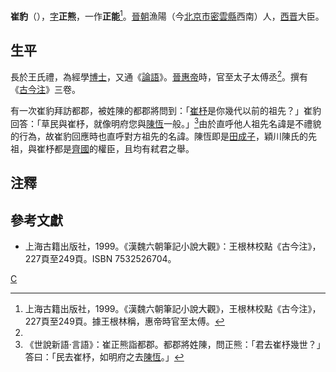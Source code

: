 '''崔豹'''（{{bd|？||？||}}），[[表字|字]]'''正熊'''，一作'''正能'''<ref name="王"> 上海古籍出版社，1999。《漢魏六朝筆記小說大觀》，王根林校點《古今注》，227頁至249頁。據王根林稱，惠帝時官至太傅。</ref>。[[晉朝|晉朝]]漁陽（今[[北京市|北京市]][[密雲縣|密雲縣]]西南）人，[[西晋|西晋]]大臣。
==生平==
長於王氏禮，為經學[[博士|博士]]，又通《[[論語|論語]]》。[[晉惠帝|晉惠帝]]時，官至太子太傅丞<ref name="王" />。撰有《[[古今注|古今注]]》三卷。

有一次崔豹拜訪都郡，被姓陳的都郡將問到：「[[崔杼|崔杼]]是你幾代以前的祖先？」崔豹回答：「草民與崔杼，就像明府您與[[陳恆|陳恆]]一般。」<ref name="世說">《世說新語‧言語》：崔正熊詣都郡。都郡將姓陳，問正熊：「君去崔杼幾世？」答曰：「民去崔杼，如明府之去[[陳恆|陳恆]]。」</ref>由於直呼他人祖先名諱是不禮貌的行為，故崔豹回應時也直呼對方祖先的名諱。陳恆即是[[田成子|田成子]]，穎川陳氏的先祖，與崔杼都是[[齊國|齊國]]的權臣，且均有弒君之舉。

==注釋==
<references />

==參考文獻==
* 上海古籍出版社，1999。《漢魏六朝筆記小說大觀》：王根林校點《古今注》，227頁至249頁。ISBN 7532526704。

[[category:晉朝政治人物|C]]